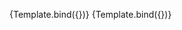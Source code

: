 
<Meta
  title="LLD-PRO/Components/Input"
  component={Input}
/>



<Canvas>
  <Story name="par défaut"
         args={{
           id: "test",
           label: "Mon super label",
           onChange: action("onChange"),
           value: "",
           message: "Message d'info complètement optionnel"
         }}>
    {Template.bind({})}
  </Story>
</Canvas>

<Canvas>
  <Story name="error"
         args={{
           id: "test",
           label: "Mon super label",
           onChange: action("onChange"),
           value: "",
           message: "Message d'info complètement optionnel",
           errorMessage: "Pas ouf l'erreur là"
         }}>
    {Template.bind({})}
  </Story>
</Canvas>